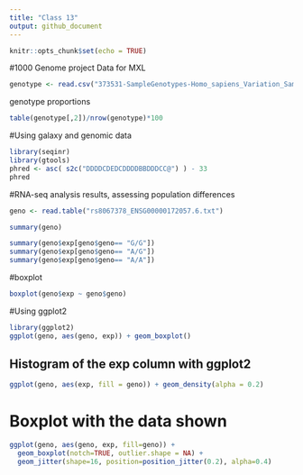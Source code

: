 ```yaml
---
title: "Class 13"
output: github_document
---
```


```r
knitr::opts_chunk$set(echo = TRUE)
```
#1000 Genome project Data for MXL
```r
genotype <- read.csv("373531-SampleGenotypes-Homo_sapiens_Variation_Sample_rs8067378.csv")
```
genotype proportions 
```r
table(genotype[,2])/nrow(genotype)*100
```
#Using galaxy and genomic data
```r
library(seqinr)
library(gtools)
phred <- asc( s2c("DDDDCDEDCDDDDBBDDDCC@") ) - 33 
phred
```
#RNA-seq analysis results, assessing population differences
```r
geno <- read.table("rs8067378_ENSG00000172057.6.txt")
```

```r
summary(geno)
```
```r
summary(geno$exp[geno$geno== "G/G"])
summary(geno$exp[geno$geno== "A/G"])
summary(geno$exp[geno$geno== "A/A"])
```
#boxplot
```r
boxplot(geno$exp ~ geno$geno)
```
#Using ggplot2
```r
library(ggplot2)
ggplot(geno, aes(geno, exp)) + geom_boxplot()
```
## Histogram of the exp column with ggplot2
```r
ggplot(geno, aes(exp, fill = geno)) + geom_density(alpha = 0.2)
```
# Boxplot with the data shown
```r
ggplot(geno, aes(geno, exp, fill=geno)) + 
  geom_boxplot(notch=TRUE, outlier.shape = NA) + 
  geom_jitter(shape=16, position=position_jitter(0.2), alpha=0.4)

```

